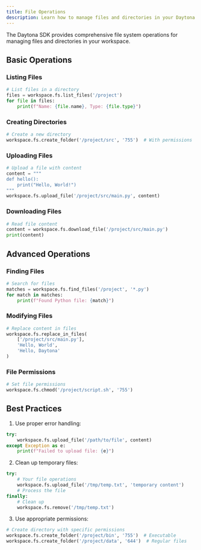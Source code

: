 ```yaml
---
title: File Operations
description: Learn how to manage files and directories in your Daytona workspace.
---
```


The Daytona SDK provides comprehensive file system operations for managing files and directories in your workspace.

## Basic Operations

### Listing Files

```python
# List files in a directory
files = workspace.fs.list_files('/project')
for file in files:
    print(f"Name: {file.name}, Type: {file.type}")
```

### Creating Directories

```python
# Create a new directory
workspace.fs.create_folder('/project/src', '755')  # With permissions
```

### Uploading Files

```python
# Upload a file with content
content = """
def hello():
    print("Hello, World!")
"""
workspace.fs.upload_file('/project/src/main.py', content)
```

### Downloading Files

```python
# Read file content
content = workspace.fs.download_file('/project/src/main.py')
print(content)
```

## Advanced Operations

### Finding Files

```python
# Search for files
matches = workspace.fs.find_files('/project', '*.py')
for match in matches:
    print(f"Found Python file: {match}")
```

### Modifying Files

```python
# Replace content in files
workspace.fs.replace_in_files(
    ['/project/src/main.py'],
    'Hello, World',
    'Hello, Daytona'
)
```

### File Permissions

```python
# Set file permissions
workspace.fs.chmod('/project/script.sh', '755')
```

## Best Practices

1. Use proper error handling:

```python
try:
    workspace.fs.upload_file('/path/to/file', content)
except Exception as e:
    print(f"Failed to upload file: {e}")
```

2. Clean up temporary files:

```python
try:
    # Your file operations
    workspace.fs.upload_file('/tmp/temp.txt', 'temporary content')
    # Process the file
finally:
    # Clean up
    workspace.fs.remove('/tmp/temp.txt')
```

3. Use appropriate permissions:

```python
# Create directory with specific permissions
workspace.fs.create_folder('/project/bin', '755')  # Executable
workspace.fs.create_folder('/project/data', '644')  # Regular files
```
